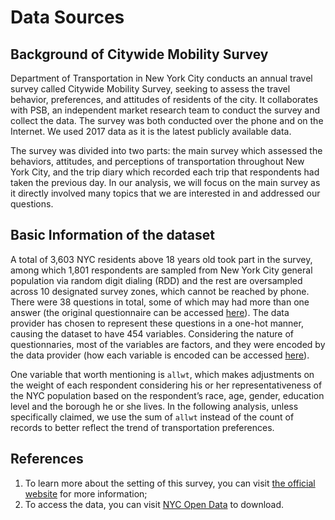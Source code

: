 # Data Sources


## Background of Citywide Mobility Survey

Department of Transportation in New York City conducts an annual travel survey called Citywide Mobility Survey, seeking to assess the travel behavior, preferences, and attitudes of residents of the city. It collaborates with PSB, an independent market research team to conduct the survey and collect the data. The survey was both conducted over the phone and on the Internet. We used 2017 data as it is the latest publicly available data. 

The survey was divided into two parts: the main survey which assessed the behaviors, attitudes, and perceptions of transportation throughout New York City, and the trip diary which recorded each trip that respondents had taken the previous day. In our analysis, we will focus on the main survey as it directly involved many topics that we are interested in and addressed our questions. 

## Basic Information of the dataset

A total of 3,603 NYC residents above 18 years old took part in the survey, among which 1,801 respondents are sampled from New York City general population via random digit dialing (RDD) and the rest are oversampled across 10 designated survey zones, which cannot be reached by phone. There were 38 questions in total, some of which may had more than one answer (the original questionnaire can be accessed [here](https://data.cityofnewyork.us/api/views/dd6w-hnq9/files/7431f0a7-abd1-419b-a3b3-7a16580371d0?download=true&filename=Open_Data_Dictionary_Main_Survey.xlsx)). The data provider has chosen to represent these questions in a one-hot manner, causing the dataset to have 454 variables. Considering the nature of questionnaries, most of the variables are factors, and they were encoded by the data provider (how each variable is encoded can be accessed [here](https://data.cityofnewyork.us/api/views/dd6w-hnq9/files/7431f0a7-abd1-419b-a3b3-7a16580371d0?download=true&filename=Open_Data_Dictionary_Main_Survey.xlsx)). 

One variable that worth mentioning is `allwt`, which makes adjustments on the weight of each respondent considering his or her representativeness of the NYC population based on the respondent's race, age, gender, education level and the borough he or she lives. In the following analysis, unless specifically claimed, we use the sum of `allwt` instead of the count of records to better reflect the trend of transportation preferences. 

## References
1. To learn more about the setting of this survey, you can visit [the official website](https://www1.nyc.gov/html/dot/html/about/citywide-mobility-survey.shtml) for more information; 
2. To access the data, you can visit [NYC Open Data](https://data.cityofnewyork.us/Transportation/Citywide-Mobility-Survey-Main-Survey/dd6w-hnq9) to download. 